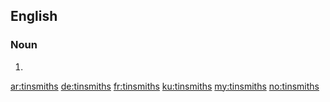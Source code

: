 ==English==

===Noun===
{{head|en|plural}}

# {{plural of|tinsmith|lang=en}}

[[ar:tinsmiths]]
[[de:tinsmiths]]
[[fr:tinsmiths]]
[[ku:tinsmiths]]
[[my:tinsmiths]]
[[no:tinsmiths]]